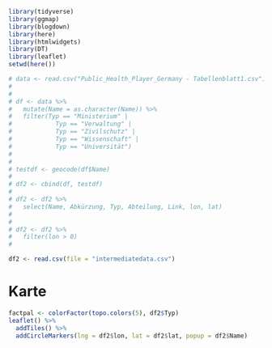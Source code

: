 ```r

library(tidyverse)
library(ggmap)
library(blogdown)
library(here)
library(htmlwidgets)
library(DT)
library(leaflet)
setwd(here())

# data <- read.csv("Public_Health_Player_Germany - Tabellenblatt1.csv")
# 
# 
# df <- data %>% 
#   mutate(Name = as.character(Name)) %>% 
#   filter(Typ == "Ministerium" |
#            Typ == "Verwaltung" |
#            Typ == "Zivilschutz" |
#            Typ == "Wissenschaft" |
#            Typ == "Universität") 
# 
# 
# testdf <- geocode(df$Name)
# 
# df2 <- cbind(df, testdf)
# 
# df2 <- df2 %>% 
#   select(Name, Abkürzung, Typ, Abteilung, Link, lon, lat) 
#   
#   
# df2 <- df2 %>% 
#   filter(lon > 0)
# 

df2 <- read.csv(file = "intermediatedata.csv")
```


# Karte 

```r
factpal <- colorFactor(topo.colors(5), df2$Typ)
leaflet() %>% 
  addTiles() %>%
  addCircleMarkers(lng = df2$lon, lat = df2$lat, popup = df2$Name)
```
